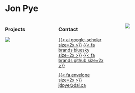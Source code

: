 # Jon Pye

::: columns

::: {.column width="35%"}
### Projects
[![](https://img.shields.io/badge/OTN-glatos-23a8b8?style=for-the-badge)](https://github.com/ocean-tracking-network/glatos/)
:::

::: {.column width="35%"}
### Contact 
[{{< ai google-scholar size=2x >}}](https://scholar.google.ca/citations?user=SnzMMW8AAAAJ&hl=en)
[{{< fa brands bluesky size=2x >}}](https://bsky.app/profile/jdpye.bsky.social)
[{{< fa brands github size=2x >}}](https://github.com/jdpye)

[{{< fa envelope size=2x >}} jdpye\@dal.ca](mailto:jdpye@dal.ca)
:::

::: {.column width="5%"}
:::

::: {.column width="25%"}
![](https://gravatar.com/avatar/6b4b8c37a112be697096000009e0da0e60c3da803cde2b805f9fc5bee6e983f1?v=1685044711000&size=142&d=initials)
:::

:::